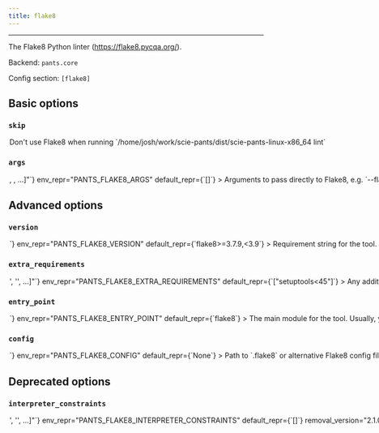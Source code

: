 ```yaml
---
title: flake8
---
```



---

The Flake8 Python linter (https://flake8.pycqa.org/).

Backend: <span className="color--primary">`pants.core`</span>

Config section: <span className="color--primary">`[flake8]`</span>

<span className={styles.options}>

## Basic options

### `skip`

<Option
  cli_repr={`--[no-]flake8-skip`}
  env_repr="PANTS_FLAKE8_SKIP"
  default_repr={`False`}
>
  Don&#x27;t use Flake8 when running
  `/home/josh/work/scie-pants/dist/scie-pants-linux-x86_64 lint`
</Option>

### `args`

<Option
  cli_repr={`--flake8-args="[<shell_str>, <shell_str>, ...]"`}
  env_repr="PANTS_FLAKE8_ARGS"
  default_repr={`[]`}
>
  Arguments to pass directly to Flake8, e.g. `--flake8-args="--ignore E123,W456
  --enable-extensions H111"`
</Option>

## Advanced options

### `version`

<Option
  cli_repr={`--flake8-version=<str>`}
  env_repr="PANTS_FLAKE8_VERSION"
  default_repr={`flake8>=3.7.9,<3.9`}
>
  Requirement string for the tool.
</Option>

### `extra_requirements`

<Option
  cli_repr={`--flake8-extra-requirements="['<str>', '<str>', ...]"`}
  env_repr="PANTS_FLAKE8_EXTRA_REQUIREMENTS"
  default_repr={`["setuptools<45"]`}
>
  Any additional requirement strings to use with the tool. This is useful if the
  tool allows you to install plugins or if you need to constrain a dependency to
  a certain version.
</Option>

### `entry_point`

<Option
  cli_repr={`--flake8-entry-point=<str>`}
  env_repr="PANTS_FLAKE8_ENTRY_POINT"
  default_repr={`flake8`}
>
  The main module for the tool. Usually, you will not want to change this from
  the default.
</Option>

### `config`

<Option
  cli_repr={`--flake8-config=<file_option>`}
  env_repr="PANTS_FLAKE8_CONFIG"
  default_repr={`None`}
>
  Path to `.flake8` or alternative Flake8 config file
</Option>

## Deprecated options

### `interpreter_constraints`

<Option
  cli_repr={`--flake8-interpreter-constraints="['<str>', '<str>', ...]"`}
  env_repr="PANTS_FLAKE8_INTERPRETER_CONSTRAINTS"
  default_repr={`[]`}
  removal_version="2.1.0.dev0"
  removal_hint={
    "This option no longer does anything, as Pants auto-configures the interpreter constraints for flake8 based on your code's interpreter constraints."
  }
>
  Python interpreter constraints for this tool.
</Option>

</span>

